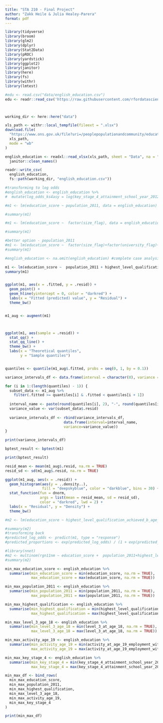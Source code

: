 ```yaml
---
title: "STA 210 - Final Project"
author: "Zakk Heile & Julia Healey-Parera"
format: pdf
---
```


```r


library(tidyverse)
library(broom)
library(glm2)
library(dplyr)
library(Stat2Data)
library(pROC)
library(yardstick)
library(ggplot2)
library(janitor)
library(here)
library(fs)
library(withr)
library(lmtest)

#edu <- read.csv("data/english_education.csv")
edu <- readr::read_csv('https://raw.githubusercontent.com/rfordatascience/tidytuesday/master/data/2024/2024-01-23/english_education.csv')



working_dir <- here::here("data")

xls_path <- withr::local_tempfile(fileext = ".xlsx")
download.file(
  "https://www.ons.gov.uk/file?uri=/peoplepopulationandcommunity/educationandchildcare/datasets/educationalattainmentofyoungpeopleinenglishtownsdata/200708201819/youngpeoplesattainmentintownsreferencetable1.xlsx",
  xls_path,
  mode = "wb"
)

english_education <- readxl::read_xlsx(xls_path, sheet = "Data", na = "*") |> 
  janitor::clean_names()

readr::write_csv(
  english_education,
  fs::path(working_dir, "english_education.csv"))
```

```r


#transforming to log odds
#english_education <- english_education %>%
#  mutate(log_odds_ks4asy = log(key_stage_4_attainment_school_year_2012_to_2013 / (1 #- key_stage_4_attainment_school_year_2012_to_2013)))

#m1 <- lm(education_score ~ population_2011, data = english_education)

#summary(m1)

#m1 <- lm(education_score ~  factor(size_flag), data = english_education)

#summary(m1)

#better option - population_2011
#m1 <- lm(education_score ~  factor(size_flag)+factor(university_flag)+factor###(job_density_flag)+highest_level_qualification_achieved_b_age_22_average_score+factor(rgn11nm), data = english_education)
#summary(m1)

#english_education <- na.omit(english_education) #complete case analysis for all variables, even those we aren't using. We want R's default complete case analysis, only for those variables we are working with.

m1 <- lm(education_score ~  population_2011 + highest_level_qualification_achieved_b_age_22_average_score+ level_3_at_age_18	+ activity_at_age_19_employment_with_earnings_above_10_000 + key_stage_4_attainment_school_year_2012_to_2013		, data = english_education)
summary(m1)


ggplot(m1, aes(x = .fitted, y = .resid)) + 
  geom_point() + 
  geom_hline(yintercept = 0, color = "darkred") + 
  labs(x = "Fitted (predicted) value", y = "Residual") + 
  theme_bw()


m1_aug <- augment(m1)



ggplot(m1, aes(sample = .resid)) +
  stat_qq() + 
  stat_qq_line() + 
  theme_bw() + 
  labs(x = "Theoretical quantiles", 
       y = "Sample quantiles")


quantiles <- quantile(m1_aug$.fitted, probs = seq(0, 1, by = 0.1))

variance_intervals_df <- data.frame(interval = character(0), variance = numeric(0))

for (i in 1:(length(quantiles) - 1)) {
  subset_data <- m1_aug %>%
    filter(.fitted >= quantiles[i] & .fitted < quantiles[i + 1])
  
  interval_name <- paste(round(quantiles[i], 2), "-", round(quantiles[i + 1], 2), sep="")
  variance_value <- var(subset_data$.resid)
  
  variance_intervals_df <- rbind(variance_intervals_df, 
                           data.frame(interval=interval_name,
                           variance=variance_value))
}

print(variance_intervals_df)

bptest_result <- bptest(m1)

print(bptest_result)

resid_mean <- mean(m1_aug$.resid, na.rm = TRUE)
resid_sd <- sd(m1_aug$.resid, na.rm = TRUE)

ggplot(m1_aug, aes(x = .resid)) + 
  geom_histogram(aes(y = ..density..), 
                 fill = "deepskyblue", color = "darkblue", bins = 30) + 
  stat_function(fun = dnorm, 
                args = list(mean = resid_mean, sd = resid_sd),
                color = "darkred", lwd = 2) +
  labs(x = "Residual", y = "Density") + 
  theme_bw()

#m2 <- lm(education_score ~ highest_level_qualification_achieved_b_age_22_average_score, data = english_education)

#summary(m2)
#transforming back
#predicted_log_odds <- predict(m1, type = "response")
#predicted_proportions <- exp(predicted_log_odds) / (1 + exp(predicted_log_odds))
```

```r
#library(nnet)
#m2 <- multinom(rgn11nm ~ education_score +  population_2011+highest_level_qualification_achieved_b_age_22_average_score+ level_3_at_age_18	+ activity_at_age_19_employment_with_earnings_above_10_000 + key_stage_4_attainment_school_year_2012_to_2013, data = english_education)
#summary(m2)

```

```r
min_max_education_score <- english_education %>%
  summarise(min_education_score = min(education_score, na.rm = TRUE),
            max_education_score = max(education_score, na.rm = TRUE))

min_max_population_2011 <- english_education %>%
  summarise(min_population_2011 = min(population_2011, na.rm = TRUE),
            max_population_2011 = max(population_2011, na.rm = TRUE))

min_max_highest_qualification <- english_education %>%
  summarise(min_highest_qualification = min(highest_level_qualification_achieved_b_age_22_average_score, na.rm = TRUE),
            max_highest_qualification = max(highest_level_qualification_achieved_b_age_22_average_score, na.rm = TRUE))

min_max_level_3_age_18 <- english_education %>%
  summarise(min_level_3_age_18 = min(level_3_at_age_18, na.rm = TRUE),
            max_level_3_age_18 = max(level_3_at_age_18, na.rm = TRUE))

min_max_activity_age_19 <- english_education %>%
  summarise(min_activity_age_19 = min(activity_at_age_19_employment_with_earnings_above_10_000, na.rm = TRUE),
            max_activity_age_19 = max(activity_at_age_19_employment_with_earnings_above_10_000, na.rm = TRUE))

min_max_key_stage_4 <- english_education %>%
  summarise(min_key_stage_4 = min(key_stage_4_attainment_school_year_2012_to_2013, na.rm = TRUE),
            max_key_stage_4 = max(key_stage_4_attainment_school_year_2012_to_2013, na.rm = TRUE))

min_max_df <- bind_rows(
  min_max_education_score,
  min_max_population_2011,
  min_max_highest_qualification,
  min_max_level_3_age_18,
  min_max_activity_age_19,
  min_max_key_stage_4
)

print(min_max_df)
```
